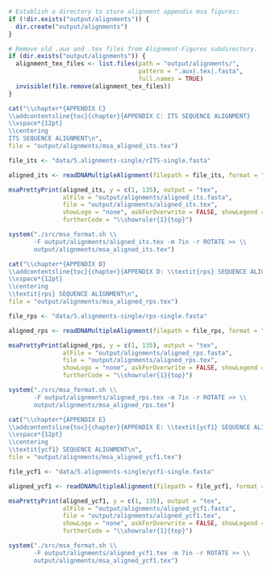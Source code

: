 
```r

# Establish a directory to store alignment appendix msa figures:
if (!dir.exists("output/alignments")) {
  dir.create("output/alignments")
}

# Remove old .aux and .tex files from Alignment-Figures subdirectory.
if (dir.exists("output/alignments")) {
  alignment_tex_files <- list.files(path = "output/alignments/",
                                    pattern = ".aux|.tex|.fasta",
                                    full.names = TRUE)
  invisible(file.remove(alignment_tex_files))
}

```

\clearpage

```r

cat("\\chapter*{APPENDIX C}
\\addcontentsline{toc}{chapter}{APPENDIX C: ITS SEQUENCE ALIGNMENT}
\\vspace*{12pt}
\\centering
ITS SEQUENCE ALIGNMENT\n",
file = "output/alignments/msa_aligned_its.tex")

file_its <- "data/5.alignments-single/rITS-single.fasta"

aligned_its <- readDNAMultipleAlignment(filepath = file_its, format = "fasta")

msaPrettyPrint(aligned_its, y = c(1, 135), output = "tex",
               alFile = "output/alignments/aligned_its.fasta",
               file = "output/alignments/aligned_its.tex",
               showLogo = "none", askForOverwrite = FALSE, showLegend = FALSE,
               furtherCode = "\\showruler{1}{top}")

system("./src/msa_format.sh \\
       -F output/alignments/aligned_its.tex -m 7in -r ROTATE >> \\
       output/alignments/msa_aligned_its.tex")

```

\include{output/alignments/msa_aligned_its}

\begin{landscape}

```r

msaPrettyPrint(aligned_its, y = c(136, max(aligned_its@unmasked@ranges@width)),
               output = "tex",
               alFile = "output/alignments/aligned_its.fasta",
               file = "output/alignments/aligned_its_end.tex",
               showLogo = "none", askForOverwrite = FALSE, showLegend = FALSE,
               furtherCode = "\\showruler{1}{top}")

system("./src/msa_format.sh \\
       -F output/alignments/aligned_its_end.tex -r LANDSCAPE > \\
       output/alignments/msa_aligned_its_end.tex")

```

\include{output/alignments/msa_aligned_its_end}

\end{landscape}

```r

cat("\\chapter*{APPENDIX D}
\\addcontentsline{toc}{chapter}{APPENDIX D: \\textit{rps} SEQUENCE ALIGNMENT}
\\vspace*{12pt}
\\centering
\\textit{rps} SEQUENCE ALIGNMENT\n",
file = "output/alignments/msa_aligned_rps.tex")

file_rps <- "data/5.alignments-single/rps-single.fasta"

aligned_rps <- readDNAMultipleAlignment(filepath = file_rps, format = "fasta")

msaPrettyPrint(aligned_rps, y = c(1, 135), output = "tex",
               alFile = "output/alignments/aligned_rps.fasta",
               file = "output/alignments/aligned_rps.tex",
               showLogo = "none", askForOverwrite = FALSE, showLegend = FALSE,
               furtherCode = "\\showruler{1}{top}")

system("./src/msa_format.sh \\
       -F output/alignments/aligned_rps.tex -m 7in -r ROTATE >> \\
       output/alignments/msa_aligned_rps.tex")

```

\include{output/alignments/msa_aligned_rps}

\begin{landscape}

```r

msaPrettyPrint(aligned_rps, y = c(136, max(aligned_rps@unmasked@ranges@width)),
               output = "tex",
               alFile = "output/alignments/aligned_rps.fasta",
               file = "output/alignments/aligned_rps_end.tex",
               showLogo = "none", askForOverwrite = FALSE, showLegend = FALSE,
               furtherCode = "\\showruler{1}{top}")

system("./src/msa_format.sh \\
       -F output/alignments/aligned_rps_end.tex -r LANDSCAPE > \\
       output/alignments/msa_aligned_rps_end.tex")

```

\include{output/alignments/msa_aligned_rps_end}

\end{landscape}

```r

cat("\\chapter*{APPENDIX E}
\\addcontentsline{toc}{chapter}{APPENDIX E: \\textit{ycf1} SEQUENCE ALIGNMENT}
\\vspace*{12pt}
\\centering
\\textit{ycf1} SEQUENCE ALIGNMENT\n",
file = "output/alignments/msa_aligned_ycf1.tex")

file_ycf1 <- "data/5.alignments-single/ycf1-single.fasta"

aligned_ycf1 <- readDNAMultipleAlignment(filepath = file_ycf1, format = "fasta")

msaPrettyPrint(aligned_ycf1, y = c(1, 135), output = "tex",
               alFile = "output/alignments/aligned_ycf1.fasta",
               file = "output/alignments/aligned_ycf1.tex",
               showLogo = "none", askForOverwrite = FALSE, showLegend = FALSE,
               furtherCode = "\\showruler{1}{top}")

system("./src/msa_format.sh \\
       -F output/alignments/aligned_ycf1.tex -m 7in -r ROTATE >> \\
       output/alignments/msa_aligned_ycf1.tex")

```

\include{output/alignments/msa_aligned_ycf1}

\begin{landscape}

```r

msaPrettyPrint(aligned_ycf1, y = c(136, max(aligned_ycf1@unmasked@ranges@width)),
               output = "tex",
               alFile = "output/alignments/aligned_ycf1.fasta",
               file = "output/alignments/aligned_ycf1_end.tex",
               showLogo = "none", askForOverwrite = FALSE, showLegend = FALSE,
               furtherCode = "\\showruler{1}{top}")

system("./src/msa_format.sh \\
       -F output/alignments/aligned_ycf1_end.tex -r LANDSCAPE > \\
       output/alignments/msa_aligned_ycf1_end.tex")

```

\include{output/alignments/msa_aligned_ycf1_end}

\end{landscape}

